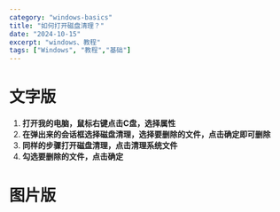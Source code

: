 ```yaml
---
category: "windows-basics"
title: "如何打开磁盘清理？"
date: "2024-10-15"
excerpt: "windows、教程"
tags: ["Windows", "教程","基础"]
---
```


# 文字版

1. **打开我的电脑，鼠标右键点击C盘，选择属性**
2. **在弹出来的会话框选择磁盘清理，选择要删除的文件，点击确定即可删除**
3. **同样的步骤打开磁盘清理，点击清理系统文件**
4. **勾选要删除的文件，点击确定**

# 图片版

<CenteredImage width="50%" src="/src/content/WINDOWS_USE_Sub/如何打开磁盘清理/Untitled.png" />

<CenteredImage width="90%" src="/src/content/WINDOWS_USE_Sub/如何打开磁盘清理/Untitled%201.png" />

<CenteredImage width="50%" src="/src/content/WINDOWS_USE_Sub/如何打开磁盘清理/Untitled%202.png" />
